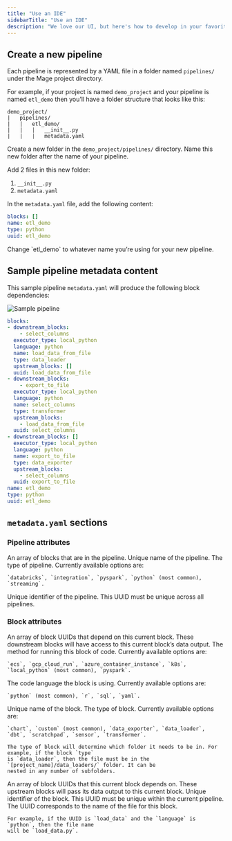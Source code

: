 ```yaml
---
title: "Use an IDE"
sidebarTitle: "Use an IDE"
description: "We love our UI, but here's how to develop in your favorite IDE, too."
---
```


## Create a new pipeline

Each pipeline is represented by a YAML file in a folder named `pipelines/` under the Mage
project directory.

For example, if your project is named `demo_project` and your pipeline is named `etl_demo` then
you’ll have a folder structure that looks like this:

```
demo_project/
|   pipelines/
|   |   etl_demo/
|   |   |   __init__.py
|   |   |   metadata.yaml
```

Create a new folder in the `demo_project/pipelines/` directory. Name this new folder after the name
of your pipeline.

Add 2 files in this new folder:

1. `__init__.py`
1. `metadata.yaml`

In the `metadata.yaml` file, add the following content:

```yaml
blocks: []
name: etl_demo
type: python
uuid: etl_demo
```

<Note>
    Change `etl_demo` to whatever name you’re using for your new pipeline.
</Note>


## Sample pipeline metadata content

This sample pipeline `metadata.yaml` will produce the following block dependencies:

<Frame>
    <img
        alt="Sample pipeline"
        src="https://raw.githubusercontent.com/mage-ai/mage-ai/master/media/data-pipeline-overview.jpg"
    />
</Frame>

```yaml
blocks:
- downstream_blocks:
    - select_columns
  executor_type: local_python
  language: python
  name: load_data_from_file
  type: data_loader
  upstream_blocks: []
  uuid: load_data_from_file
- downstream_blocks:
    - export_to_file
  executor_type: local_python
  language: python
  name: select_columns
  type: transformer
  upstream_blocks:
    - load_data_from_file
  uuid: select_columns
- downstream_blocks: []
  executor_type: local_python
  language: python
  name: export_to_file
  type: data_exporter
  upstream_blocks:
    - select_columns
  uuid: export_to_file
name: etl_demo
type: python
uuid: etl_demo
```

## `metadata.yaml` sections

### Pipeline attributes

<ParamField path="blocks" type="array of objects">
    An array of blocks that are in the pipeline.
</ParamField>

<ParamField path="name" type="string">
    Unique name of the pipeline.
</ParamField>

<ParamField path="type" type="string enum">
    The type of pipeline. Currently available options are:

    `databricks`, `integration`, `pyspark`, `python` (most common), `streaming`.
</ParamField>

<ParamField path="uuid" type="string">
    Unique identifier of the pipeline. This UUID must be unique across all pipelines.
</ParamField>

### Block attributes

<ParamField path="downstream_blocks" type="array of strings">
    An array of block UUIDs that depend on this current block.
    These downstream blocks will have access to this current block’s data output.
</ParamField>

<ParamField path="executor_type" type="string enum">
    The method for running this block of code. Currently available options are:

    `ecs`, `gcp_cloud_run`, `azure_container_instance`, `k8s`, `local_python` (most common), `pyspark`.
</ParamField>

<ParamField path="language" type="string enum">
    The code language the block is using. Currently available options are:

    `python` (most common), `r`, `sql`, `yaml`.
</ParamField>

<ParamField path="name" type="string">
    Unique name of the block.
</ParamField>

<ParamField path="type" type="string enum">
    The type of block. Currently available options are:

    `chart`, `custom` (most common), `data_exporter`, `data_loader`, `dbt`, `scratchpad`, `sensor`, `transformer`.

    The type of block will determine which folder it needs to be in. For example, if the block `type`
    is `data_loader`, then the file must be in the `[project_name]/data_loaders/` folder. It can be
    nested in any number of subfolders.
</ParamField>

<ParamField path="upstream_blocks" type="array of strings">
    An array of block UUIDs that this current block depends on.
    These upstream blocks will pass its data output to this current block.
</ParamField>

<ParamField path="uuid" type="string">
    Unique identifier of the block. This UUID must be unique within the current pipeline. The UUID
    corresponds to the name of the file for this block.

    For example, if the UUID is `load_data` and the `language` is `python`, then the file name
    will be `load_data.py`.
</ParamField>
